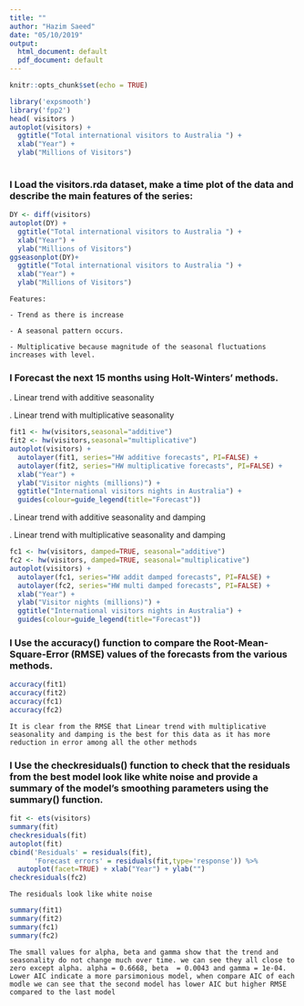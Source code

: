 ```yaml
---
title: ""
author: "Hazim Saeed"
date: "05/10/2019"
output:
  html_document: default
  pdf_document: default
--- 
```

 
```r
knitr::opts_chunk$set(echo = TRUE)
```


```r
library('expsmooth')
library('fpp2')
head( visitors )
autoplot(visitors) +
  ggtitle("Total international visitors to Australia ") +
  xlab("Year") +
  ylab("Millions of Visitors")
  
```

### I Load the visitors.rda dataset, make a time plot of the data and describe the main features of the series:

```r
DY <- diff(visitors)
autoplot(DY) +
  ggtitle("Total international visitors to Australia ") +
  xlab("Year") +
  ylab("Millions of Visitors")
ggseasonplot(DY)+
  ggtitle("Total international visitors to Australia ") +
  xlab("Year") +
  ylab("Millions of Visitors")
```

`Features:`

  `- Trend as there is increase`
  
  `- A seasonal pattern occurs.`

  `- Multiplicative because magnitude of the seasonal fluctuations increases with level.`
  

### I Forecast the next 15 months using Holt-Winters' methods.

. Linear trend with additive seasonality

. Linear trend with multiplicative seasonality
```r
fit1 <- hw(visitors,seasonal="additive")
fit2 <- hw(visitors,seasonal="multiplicative")
autoplot(visitors) +
  autolayer(fit1, series="HW additive forecasts", PI=FALSE) +
  autolayer(fit2, series="HW multiplicative forecasts", PI=FALSE) +
  xlab("Year") +
  ylab("Visitor nights (millions)") +
  ggtitle("International visitors nights in Australia") +
  guides(colour=guide_legend(title="Forecast"))
```

. Linear trend with additive seasonality and damping

. Linear trend with multiplicative seasonality and damping
```r
fc1 <- hw(visitors, damped=TRUE, seasonal="additive")
fc2 <- hw(visitors, damped=TRUE, seasonal="multiplicative")
autoplot(visitors) +
  autolayer(fc1, series="HW addit damped forecasts", PI=FALSE) +
  autolayer(fc2, series="HW multi damped forecasts", PI=FALSE) +
  xlab("Year") +
  ylab("Visitor nights (millions)") +
  ggtitle("International visitors nights in Australia") +
  guides(colour=guide_legend(title="Forecast"))
```
 
### I Use the accuracy() function to compare the Root-Mean-Square-Error (RMSE) values of the forecasts from the various methods.
 
```r
accuracy(fit1)
accuracy(fit2)
accuracy(fc1)
accuracy(fc2)

```

`It is clear from the RMSE that Linear trend with multiplicative seasonality and damping is the best for this data as it has more reduction in error among all the other methods`

### I Use the checkresiduals() function to check that the residuals from the best model look like white noise and provide a summary of the model's smoothing parameters using the summary() function.

```r
fit <- ets(visitors)
summary(fit)
checkresiduals(fit)
autoplot(fit)
cbind('Residuals' = residuals(fit),
      'Forecast errors' = residuals(fit,type='response')) %>%
  autoplot(facet=TRUE) + xlab("Year") + ylab("")
checkresiduals(fc2)
```
`The residuals look like white noise ` 
```r
summary(fit1)
summary(fit2)
summary(fc1)
summary(fc2)
```
`The small values for alpha, beta and gamma show that the trend and seasonality do not change much over time. we can see they all close to zero except alpha. alpha = 0.6668, beta  = 0.0043 and gamma = 1e-04.`
`Lower AIC indicate a more parsimonious model, when compare AIC of each modle we can see that the second model has lower AIC but higher RMSE compared to the last model`

